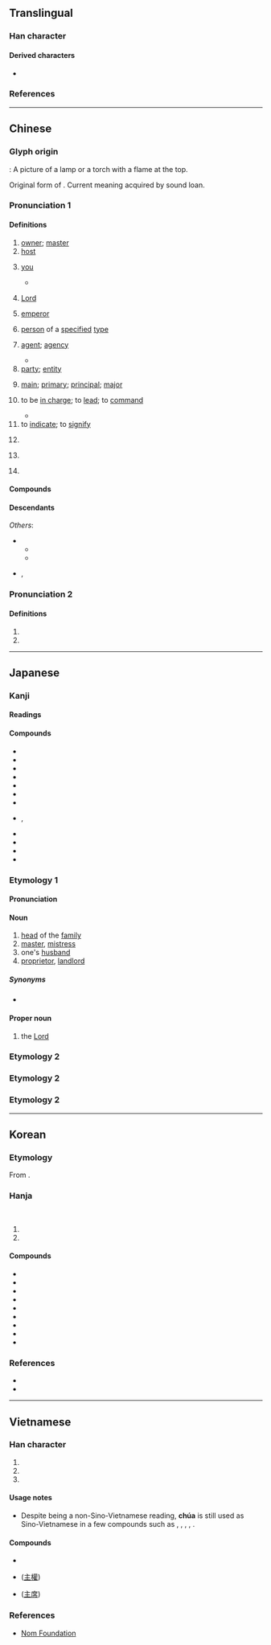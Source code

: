 {{also|王|玉|生|丰}}
{{character info}}
==Translingual==
{{stroke order|type=bw}}
{{stroke order|type=jbw}}
{{stroke order|type=animate}}

===Han character===
{{Han char|rn=3|rad=丶|as=04|sn=5|four=00104|canj=YG|ids=⿱丶王,⿱亠土}}

====Derived characters====
* {{l|mul|[[住]], [[往]], [[注]], [[拄]], [[妵]], [[㹥]], [[𡊲]], [[柱]], [[炷]], [[𤖸]], [[砫]], [[蛀]], [[紸]], [[註]], [[跓]], [[軴]], [[䝬]], [[鉒]], [[飳]], [[䪒]], [[駐]], [[黈]], [[殶]], [[迬]], [[宔]], [[𦭦]], [[疰]], [[罜]], [[䇠]], [[麈]]}}

===References===
{{Han ref|kx=0080.200|dkj=00100|dj=0163.010|hdz=10044.030|uh=4E3B}}

----

==Chinese==
{{zh-forms}}

===Glyph origin===
{{Han etym}}
{{liushu|p}}: A picture of a lamp or a torch with a flame at the top.

Original form of {{zh-l|*炷}}. Current meaning acquired by sound loan.

===Pronunciation 1===
{{zh-pron
|m=zhǔ,er=y
|m-s=zu3
|dg=җў2
|c=zyu2
|c-t=zi2
|g=jy3
|h=pfs=chú;gd=zu3
|j=zu2
|mb=cṳ̌
|md=ciō/cṳ̄
|mn=chú/zz:chí
|mn-t=zu2
|w=2tsr
|x=jy3
|mc=y
|oc=y
|cat=n,a,pn,v,pron
}}

====Definitions====
{{zh-hanzi}}

# [[owner]]; [[master]]
# [[host]]
# {{lb|zh|archaic|honorific}} [[you]] {{gloss|honorific second-person pronoun addressing a "senior official" [{{zh-m|*大夫}}] or his spouse}}
#* {{zh-x|季 ^康-子 問 于 ^共{gōng}-父{fǔ} ^文-伯 之 母 曰：「主 亦 有 以 語{yù} ^肥 也。」對-曰：「吾 能 老 而已，何以 語{yù} 子。」康-子 曰：「雖然，^肥 愿 有 聞 于 主。」|Ji Kangzi (Fei) consulted the mother of Gongfu Wenbo: "Would '''you, madame''', have something to instruct me?" "I am only good at growing old. What else can I tell you?" came her reply. "Nevertheless, I, Fei, do want to hear something from '''you'''," said Kangzi.|ref=Guoyu}}
# {{lb|zh|Christianity|Islam}} [[Lord]]
# [[emperor]]
# {{lb|zh|colloquial|pejorative}} [[person]] of a [[specified]] [[type]]
# [[agent]]; [[agency]]
#: {{zh-x|主動|active}}
#: {{zh-x|主體|subject (one who possesses agency)}}
#* {{zh-x|夫{fú} 民，神 之 主 也。|The people are the '''agent''' of divine spirits.|ref=Zuozhuan}}
# [[party]]; [[entity]]
#: {{zh-x|事主|party (in a dispute, especially the one bringing forth the dispute)}}
# [[main]]; [[primary]]; [[principal]]; [[major]]
#: {{zh-x|主要|main}}
#: {{zh-x|主演|'''leading''' actor}}
#: {{zh-x|主修|'''major''' curriculum}}
# to be [[in charge]]; to [[lead]]; to [[command]]
#: {{zh-x|主事|to be in charge}}
#* {{zh-x|太尉 ^絳-侯 ^勃 不得 入 軍-中 主 兵。|{{w|Zhou Bo|Grand Marshal Bo}} the Marquis of Jiang was unable to join with the armies and '''lead''' the action.|ref=Shiji}}
# to [[indicate]]; to [[signify]]
# {{lb|zh|grammar}} {{zh-short|主語}}
# {{lb|zh|historical}} {{zh-short|公主}}
# {{surname|zh}}

====Compounds====
{{zh-der|世主|主板|主辦|主筆|主幣|主編|主場|主持|主持人|主廚|主詞|主次|主從|主單位|主刀|主歌|主導|主調|主動|主動脈|主隊|主犯|主峰|主婦|主幹|主攻|主顧|主觀|主觀能動性|主觀唯心主義|主觀主義|主管|主婚|主機|主祭|主家|主見|主講|主將|主焦點|主角|主力|主流|主權|主兒|主人|主任|主題|主體|主席|主要|主頁|主義|主意|主音|主語|主張|主掌|主上|主事|主位|主使|主依|主修|主傅|主僕|主公|主刑|主名|主唱|主器|主因|主坐|主委|主嫌|主子|主客|主宰|主審|主帥|主座|主戰|主控|主播|主政|主教|主文|主日|主旨|主星|主根|主格|主母|主治|主法|主演|主父|主盟|主監|主稿|主簿|主線|主罰|主翁|主考|主脈|主腦|主腰|主臣|主菜|主計|主試|主謀|主議|主軸|主辯|主靜|主食|主麻|事主|人主|作主|借主|做主|債主|先主|內主|公主|原主|名主|君主|售主|喪主|嗣主|國主|團主|地主|天主|太主|夫主|失主|奧主|女主|宗主|家主|宿主|寄主|寨主|局主|屋主|幼主|店主|府主|座主|庵主|廟主|廢主|後主|得主|戶主|房主|故主|教主|施主|明主|昏主|易主|星主|木主|本主|東主|板主|業主|樁主|民主|火主|無主|爵主|牧主|物主|田主|盟主|真主|神主|祭主|窩主|縣主|翁主|聖主|背主|自主|船主|苦主|莊主|行主|觀主|誼主|謀主|財主|貨主|貴主|買主|賓主|賣主|車主|郎主|郡主|閣主|院主|隊主|雄主|雇主|霸主|領主|頭主|題主|顧主|飼主|點主|齋主|教權主義|禁慾主義|浪漫主義|主佛}}

====Descendants====
{{CJKV||しゅ|주|chủ}}
''Others'':
* {{desc|tai-pro|*ɕɤwᶜ||master|bor=1}}
** {{desc|lo|ເຈົ້າ||lord, master, owner}}
** {{desc|th|เจ้า||lord, master, owner}}
* {{desc|vi|bor=1|-}} {{vi-l|chúa|主|retired father of a king}}, {{vi-l|Chúa|主|Lord}}

===Pronunciation 2===
{{zh-pron
|m=zhù
|c=
|h=pfs=
|md=
|mn=
|w=
|mc=
|oc=
|cat=cls
}}

====Definitions====
{{zh-hanzi}}

# {{zh-classifier|[[event]]s}}
# {{zh-alt-form|注|to [[pour]] into}}

----

==Japanese==

===Kanji===
{{ja-kanji|grade=3|rs=丶04}}

====Readings====
{{ja-readings
|goon=す
|kanon=しゅ
|kun=あるじ-, おも-, ぬし-
}}

====Compounds====
* {{ja-r|主%格|しゅ%かく}}
* {{ja-r|主%観|しゅ%かん}}
* {{ja-r|主%義|しゅ%ぎ}}
* {{ja-r|主%権|しゅ%けん}}
* {{ja-r|主%権%在%民|しゅ%けん%ざい%みん}}
* {{ja-r|主%語|しゅ%ご}}
* {{ja-r|主%宰|しゅ%さい}}
* {{ja-r|主%従|しゅ%じゅう}}, {{ja-r|主%従|しゅう%じゅう}}
* {{ja-r|主%食|しゅ%しょく}}
* {{ja-r|主%体|しゅ%たい}}
* {{ja-r|主%犯|しゅ%はん}}
* {{ja-r|主%要|しゅ%よう}}

===Etymology 1===
{{ja-kanjitab|しゅ|yomi=o}}

====Pronunciation====
{{ja-pron|しゅ}}

====Noun====
{{ja-noun|しゅ}}

# [[head]] of the [[family]]
# [[master]], [[mistress]]
# one's [[husband]]
# [[proprietor]], [[landlord]]

=====Synonyms=====
* {{ja-r|主%人|しゅ%じん}}

====Proper noun====
{{ja-pos|proper|しゅ}}

# the [[Lord]]
#: {{ja-usex|'''主'''の兄%弟ヤコブ|'''^しゅ''' の きょう%だい ^ヤコブ|James, brother of the Lord}}

{{topics|ja|God|sort=しゅ}}

===Etymology 2===
{{ja-kanjitab|ぬし|yomi=k}}
{{ja-see|ぬし}}

===Etymology 2===
{{ja-kanjitab|おも|yomi=k}}
{{ja-see|おも}}

===Etymology 2===
{{ja-kanjitab|あるじ|yomi=k}}
{{ja-see|あるじ}}

----

==Korean==

===Etymology===
From {{der|ko|ltc|-}} {{ltc-l|主|id=1}}. {{hanja-hunmong|쥬〮|cyu|人類#중01A}}

===Hanja===
{{ko-hanja-search}}
{{ko-hanja|임금|주}}<br>
{{ko-hanja|주인|주}}

# {{hanja form of|주|[[king]]}}
# {{hanja form of|주|[[master]]; [[host]]; [[main]]}}

====Compounds====
{{der-top3|Compounds}}
* {{ko-l|주요|主要}}
* {{ko-l|주인|[[master]], [[host]]|主人}}
* {{ko-l|주권|[[sovereignty]]|主權}}
* {{ko-l|주객|host and guest|主客}}
* {{ko-l|주부|[[housewife]]|主婦}}
* {{ko-l|주범|main [[culprit]]|主犯}}
* {{ko-l|주인공|[[protagonist]]|主人公}}
* {{ko-l|민주주의|[[democracy]]|民主主義}}
* {{ko-l|공산주의|[[communism]]|共産主義}}
{{der-bottom}}

===References===
* {{Hanja ref|nav=11557}}
* {{R:hanjadoc|38}}

----

==Vietnamese==

===Han character===
{{vi-readings|hanviet=chủ, chúa|nom=chúa, chủ|rs=丶04}}

# {{han tu form of|chủ|[[owner]]}}
# {{Nom form of|chúa|retired father of a king}}
# {{Nom form of|Chúa|[[God]]; [[Christ]]; [[Lord]]}}

====Usage notes====
* Despite being a non-Sino-Vietnamese reading, '''chúa''' is still used as Sino-Vietnamese in a few compounds such as {{m|vi|Chúa nhật}}, {{m|vi|công chúa}}, {{m|vi|quận chúa}}, {{m|vi|lãnh chúa}}, {{m|vi|Thiên Chúa}}.

====Compounds====
* {{vi-l|Chủ nhật|主日}}
* {{l|vi|chủ quyền}} ([[主權]])
* {{l|vi|chủ tịch}} ([[主席]])

===References===
* [http://nomfoundation.org/common/nom_details.php?codepoint=4e3b Nom Foundation]